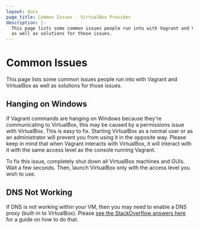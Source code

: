```yaml
---
layout: docs
page_title: Common Issues - VirtualBox Provider
description: |-
  This page lists some common issues people run into with Vagrant and VirtualBox
  as well as solutions for those issues.
---
```


# Common Issues

This page lists some common issues people run into with Vagrant and VirtualBox
as well as solutions for those issues.

## Hanging on Windows

If Vagrant commands are hanging on Windows because they're communicating
to VirtualBox, this may be caused by a permissions issue with VirtualBox.
This is easy to fix. Starting VirtualBox as a normal user or as an
administrator will prevent you from using it in the opposite way. Please keep
in mind that when Vagrant interacts with VirtualBox, it will interact with
it with the same access level as the console running Vagrant.

To fix this issue, completely shut down all VirtualBox machines and GUIs.
Wait a few seconds. Then, launch VirtualBox only with the access level you
wish to use.

## DNS Not Working

If DNS is not working within your VM, then you may need to enable
a DNS proxy (built-in to VirtualBox). Please [see the StackOverflow answers
here](https://serverfault.com/questions/453185/vagrant-virtualbox-dns-10-0-2-3-not-working)
for a guide on how to do that.
